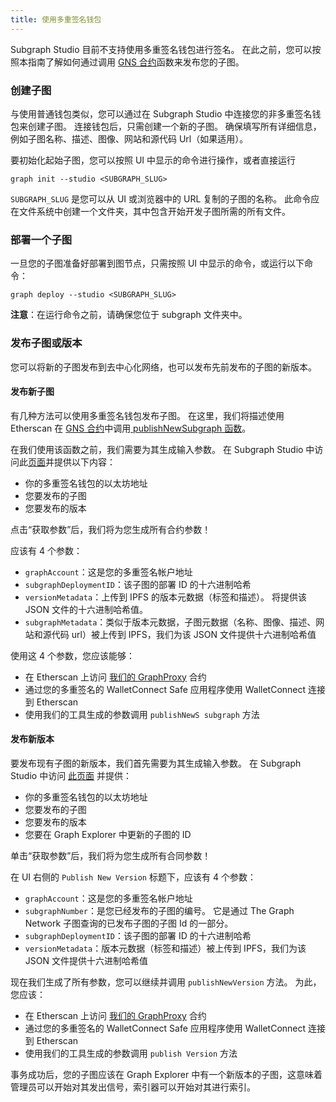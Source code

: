 ```yaml
---
title: 使用多重签名钱包
---
```


Subgraph Studio 目前不支持使用多重签名钱包进行签名。 在此之前，您可以按照本指南了解如何通过调用 [GNS 合约](https://github.com/graphprotocol/contracts/blob/dev/contracts/discovery/GNS.sol)函数来发布您的子图。

### 创建子图

与使用普通钱包类似，您可以通过在 Subgraph Studio 中连接您的非多重签名钱包来创建子图。 连接钱包后，只需创建一个新的子图。 确保填写所有详细信息，例如子图名称、描述、图像、网站和源代码 Url（如果适用）。

要初始化起始子图，您可以按照 UI 中显示的命令进行操作，或者直接运行

```
graph init --studio <SUBGRAPH_SLUG>
```

`SUBGRAPH_SLUG` 是您可以从 UI 或浏览器中的 URL 复制的子图的名称。 此命令应在文件系统中创建一个文件夹，其中包含开始开发子图所需的所有文件。

### 部署一个子图

一旦您的子图准备好部署到图节点，只需按照 UI 中显示的命令，或运行以下命令：

```
graph deploy --studio <SUBGRAPH_SLUG>
```

**注意**：在运行命令之前，请确保您位于 subgraph 文件夹中。

### 发布子图或版本

您可以将新的子图发布到去中心化网络，也可以发布先前发布的子图的新版本。

#### 发布新子图

有几种方法可以使用多重签名钱包发布子图。 在这里，我们将描述使用 Etherscan 在 [GNS 合约](https://etherscan.io/address/0xaDcA0dd4729c8BA3aCf3E99F3A9f471EF37b6825)中调用[ publishNewSubgraph 函数</code>](https://github.com/graphprotocol/contracts/blob/dev/contracts/discovery/GNS.sol#L231)。

在我们使用该函数之前，我们需要为其生成输入参数。 在 Subgraph Studio 中访问此[页面](https://thegraph.com/studio/multisig)并提供以下内容：

- 你的多重签名钱包的以太坊地址
- 您要发布的子图
- 您要发布的版本

点击“获取参数”后，我们将为您生成所有合约参数！

应该有 4 个参数：

- `graphAccount`：这是您的多重签名帐户地址
- `subgraphDeploymentID`：该子图的部署 ID 的十六进制哈希
- `versionMetadata`：上传到 IPFS 的版本元数据（标签和描述）。 将提供该 JSON 文件的十六进制哈希值。
- `subgraphMetadata`：类似于版本元数据，子图元数据（名称、图像、描述、网站和源代码 url）被上传到 IPFS，我们为该 JSON 文件提供十六进制哈希值

使用这 4 个参数，您应该能够：

- 在 Etherscan 上访问 [我们的 GraphProxy](https://etherscan.io/address/0xaDcA0dd4729c8BA3aCf3E99F3A9f471EF37b6825#writeProxyContract) 合约
- 通过您的多重签名的 WalletConnect Safe 应用程序使用 WalletConnect 连接到 Etherscan
- 使用我们的工具生成的参数调用 `publishNewS subgraph` 方法

#### 发布新版本

要发布现有子图的新版本，我们首先需要为其生成输入参数。 在 Subgraph Studio 中访问 [此页面](https://thegraph.com/studio/multisig) 并提供：

- 你的多重签名钱包的以太坊地址
- 您要发布的子图
- 您要发布的版本
- 您要在 Graph Explorer 中更新的子图的 ID

单击“获取参数”后，我们将为您生成所有合同参数！

在 UI 右侧的 `Publish New Version` 标题下，应该有 4 个参数：

- `graphAccount`：这是您的多重签名帐户地址
- `subgraphNumber`：是您已经发布的子图的编号。 它是通过 The Graph Network 子图查询的已发布子图的子图 Id 的一部分。
- `subgraphDeploymentID`：该子图的部署 ID 的十六进制哈希
- `versionMetadata`：版本元数据（标签和描述）被上传到 IPFS，我们为该 JSON 文件提供十六进制哈希值

现在我们生成了所有参数，您可以继续并调用 `publishNewVersion` 方法。 为此，您应该：

- 在 Etherscan 上访问 [我们的 GraphProxy](https://etherscan.io/address/0xaDcA0dd4729c8BA3aCf3E99F3A9f471EF37b6825#writeProxyContract) 合约
- 通过您的多重签名的 WalletConnect Safe 应用程序使用 WalletConnect 连接到 Etherscan
- 使用我们的工具生成的参数调用 `publish Version` 方法

事务成功后，您的子图应该在 Graph Explorer 中有一个新版本的子图，这意味着管理员可以开始对其发出信号，索引器可以开始对其进行索引。
